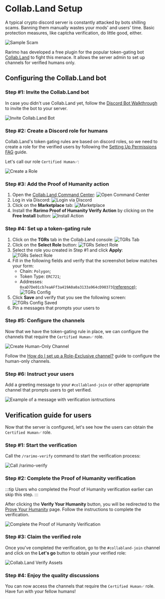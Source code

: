 ---
---

# Collab.Land Setup

A typical crypto discord server is constantly attacked by bots shilling scams. Banning them manually wastes your mods' and users' time. Basic protection measures, like captcha verification, do little good, either.

![Sample Scam](/img/collabland-guide/sample-scam.png)

Rarimo has developed a free plugin for the popular token-gating bot [Collab.Land](https://www.collab.land/) to fight this menace. It allows the server admin to set up channels for verified humans only.

## Configuring the Collab.Land bot

### Step #1: Invite the Collab.Land bot

In case you didn't use Collab.Land yet, follow the [Discord Bot Walkthrough](https://collabland.freshdesk.com/support/solutions/articles/70000036689-discord-bot-walkthrough) to invite the bot to your server.

![Invite Collab.Land Bot](/img/collabland-guide/invite-bot.png)

### Step #2: Create a Discord role for humans

Collab.Land's token gating rules are based on discord roles, so we need to create a role for the verified users by following the [Setting Up Permissions FAG](https://support.discord.com/hc/en-us/articles/206029707-Setting-Up-Permissions-FAQ#h_01FFTVYQ38W9TVCTM6YZHZXFFA) guide.

Let's call our role `Certified Human✅`:

![Create a Role](/img/collabland-guide/role.png)

### Step #3: Add the Proof of Humanity action

1. Open the [Collab.Land Command Center](https://cc.collab.land/login):
   ![Open Command Center](/img/collabland-guide/dashboard-login.png)
1. Log in via Discord:
   ![Login via Discord](/img/collabland-guide/dashboard-login-discord.png)
1. Click on the **Marketplace** tab:
   ![Marketplace](/img/collabland-guide/marketplace.png)
1. Install the **Rarimo Proof of Humanity Verify Action** by clicking on the **Free Install** button:
   ![Install Action](/img/collabland-guide/install-action.png)

### Step #4: Set up a token-gating rule

1. Click on the **TGRs** tab in the Collab.Land console:
   ![TGRs Tab](/img/collabland-guide/tgr-tab.png)
1. Click on the **Select Role** button:
   ![TGRs Select Role](/img/collabland-guide/tgr-select-role.png)
1. Select the role you created in Step #1 and click **Apply**:
   ![TGRs Select Role](/img/collabland-guide/select-role.png)
1. Fill in the following fields and verify that the screenshot below matches your form:
   - Chain: `Polygon`;
   - Token Type: `ERC721`;
   - Addresses: `0xaD7De01cb7eaAFf3a419A0a0a3133a964cD90373`([reference](/products/proof-of-humanity/smart-contracts-reference#deployments));
     ![TGRs Config](/img/collabland-guide/tgr-config.png)
1. Click **Save** and verify that you see the following screen:
   ![TGRs Config Saved](/img/collabland-guide/tgr-saved.png)
1. Pin a messages that prompts your users to

### Step #5: Configure the channels

Now that we have the token-gating rule in place, we can configure the channels that require the `Certified Human✅` role.

![Create Human-Only Channel](/img/collabland-guide/create-human-channel.png)

Follow the [How do I set up a Role-Exclusive channel?](https://support.discord.com/hc/en-us/articles/206143877-How-do-I-set-up-a-Role-Exclusive-channel-#:~:text=Click%20on%20the%20%22%2B%22%20icon,have%20access%20to%20this%20channel!) guide to configure the human-only channels.

### Step #6: Instruct your users

Add a greeting message to your `#collabland-join` or other appropriate channel that prompts users to get verified.

![Example of a message with verification isntructions](/img/collabland-guide/join-instructions.png)

## Verification guide for users

Now that the server is configured, let's see how the users can obtain the `Certified Human✅` role.

### Step #1: Start the verification

Call the `/rarimo-verify` command to start the verification process:

![Call /rarimo-verify](/img/collabland-guide/call-verify.png)

### Step #2: Complete the Proof of Humanity verification

:::tip
Users who completed the Proof of Humanity verification earlier can skip this step.
:::

After clicking the **Verify Your Humanity** button, you will be redirected to the [Prove Your Humanity](https://robotornot.rarimo.com) page. Follow the instructions to complete the verification.

![Complete the Proof of Humanity Verification](/img/collabland-guide/proof-of-humanity-dapp.png)

### Step #3: Claim the verified role

Once you've completed the verification, go to the `#collabland-join` channel and click on the **Let's go** button to obtain your verified role:

![Collab.Land Verify Assets](/img/collabland-guide/collabland-verify-asstes.png)

### Step #4: Enjoy the quality discussions

You can now access the channels that require the `Certified Human✅` role. Have fun with your fellow humans!
